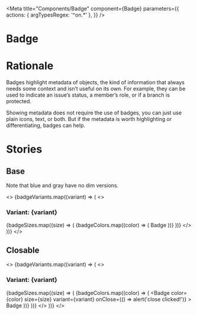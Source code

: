 <!-- Badge.stories.mdx -->


<Meta
  title="Components/Badge"
  component={Badge}
  parameters={{
    actions: { argTypesRegex: '^on.*' },
  }}
/>

# Badge

<Canvas>
  <Story story={stories.primary} />
</Canvas>

<ArgsTable of={Badge} story="^" />

# Rationale

Badges highlight metadata of objects, the kind of information that always needs some context and isn’t useful on its own. For example, they can be used to indicate an issue’s status, a member’s role, or if a branch is protected.

Showing metadata does not require the use of badges, you can just use plain icons, text, or both. But if the metadata is worth highlighting or differentiating, badges can help.

# Stories

## Base

Note that blue and gray have no dim versions.

<>
  {badgeVariants.map((variant) => (
    <>
      <h3>Variant: {variant}</h3>
      {badgeSizes.map((size) => (
        <Canvas>
          {badgeColors.map((color) => (
            <Badge color={color} size={size} variant={variant}>
              Badge
            </Badge>
          ))}
        </Canvas>
      ))}
    </>
  ))}
</>

## Closable

<>
  {badgeVariants.map((variant) => (
    <>
      <h3>Variant: {variant}</h3>
      {badgeSizes.map((size) => (
        <Canvas>
          {badgeColors.map((color) => (
            <Badge
              color={color}
              size={size}
              variant={variant}
              onClose={() => alert('close clicked!')}
            >
              Badge
            </Badge>
          ))}
        </Canvas>
      ))}
    </>
  ))}
</>
